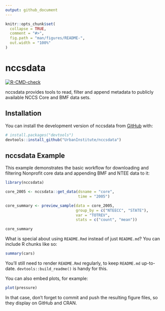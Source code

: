 ```yaml
---
output: github_document
---
```


<!-- README.md is generated from README.Rmd. Please edit that file -->

```r
knitr::opts_chunk$set(
  collapse = TRUE,
  comment = "#>",
  fig.path = "man/figures/README-",
  out.width = "100%"
)
```

# nccsdata

<!-- badges: start -->
[![R-CMD-check](https://github.com/UrbanInstitute/nccsdata/actions/workflows/R-CMD-check.yaml/badge.svg)](https://github.com/UrbanInstitute/nccsdata/actions/workflows/R-CMD-check.yaml)
<!-- badges: end -->

nccsdata provides tools to read, filter and append metadata to publicly available NCCS Core and BMF data sets.

## Installation

You can install the development version of nccsdata from [GitHub](https://github.com/) with:

``` r
# install.packages("devtools")
devtools::install_github("UrbanInstitute/nccsdata")
```

## nccsdata Example

This example demonstrates the basic workflow for downloading and filtering 
Nonprofit core data and appending BMF and NTEE data to it:

```r
library(nccsdata)

core_2005 <- nccsdata::get_data(dsname = "core",
                                time = "2005")

core_summary <- preview_sample(data = core_2005,
                               group_by = c("NTEECC", "STATE"),
                               var = "TOTREV",
                               stats = c("count", "mean"))

core_summary

```

What is special about using `README.Rmd` instead of just `README.md`? You can include R chunks like so:

```r
summary(cars)
```

You'll still need to render `README.Rmd` regularly, to keep `README.md` up-to-date. `devtools::build_readme()` is handy for this.

You can also embed plots, for example:

```r
plot(pressure)
```

In that case, don't forget to commit and push the resulting figure files, so they display on GitHub and CRAN.
